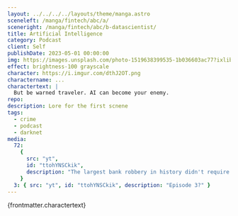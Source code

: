 ```yaml
---
layout: ../../../../layouts/theme/manga.astro
sceneleft: /manga/fintech/abc/a/
sceneright: /manga/fintech/abc/b-datascientist/
title: Artificial Intelligence
category: Podcast
client: Self
publishDate: 2023-05-01 00:00:00
img: https://images.unsplash.com/photo-1519638399535-1b036603ac77?ixlib=rb-4.0.3&ixid=M3wxMjA3fDB8MHxwaG90by1wYWdlfHx8fGVufDB8fHx8fA%3D%3D&auto=format&fit=crop&w=2531&q=80
effect: brightness-100 grayscale
character: https://i.imgur.com/dthJ2OT.png
charactername: ...
charactertext: |
  But be warned traveler. AI can become your enemy.
repo:
description: Lore for the first scnene
tags:
  - crime
  - podcast
  - darknet
media:
  72:
    {
      src: "yt",
      id: "ttohYNSCkik",
      description: "The largest bank robbery in history didn't require guns, masks, or threats. It was all done with careful planning, perfect timing, and a few computer keystrokes.",
    }
  3: { src: "yt", id: "ttohYNSCkik", description: "Episode 3?" }
---
```



<MangaCharacter
  npc="protag"
	className="absolute bottom-0 left-0 scale-x-flip animate-pulse-short"
/>
<TypeWriter>

{frontmatter.charactertext}

</TypeWriter>